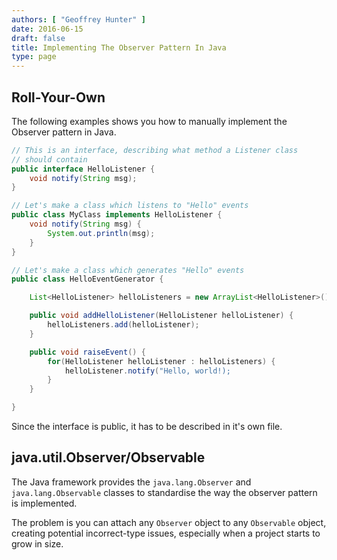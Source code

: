 ```yaml
---
authors: [ "Geoffrey Hunter" ]
date: 2016-06-15
draft: false
title: Implementing The Observer Pattern In Java
type: page
---
```



## Roll-Your-Own

The following examples shows you how to manually implement the Observer pattern in Java.

```java
// This is an interface, describing what method a Listener class
// should contain
public interface HelloListener {
    void notify(String msg);
}

// Let's make a class which listens to "Hello" events
public class MyClass implements HelloListener {
    void notify(String msg) {
        System.out.println(msg);
    }
}

// Let's make a class which generates "Hello" events
public class HelloEventGenerator {

    List<HelloListener> helloListeners = new ArrayList<HelloListener>();

    public void addHelloListener(HelloListener helloListener) {
        helloListeners.add(helloListener);
    }

    public void raiseEvent() {
        for(HelloListener helloListener : helloListeners) {
            helloListener.notify("Hello, world!);
        }
    }

}
```

Since the interface is public, it has to be described in it's own file.

## java.util.Observer/Observable

The Java framework provides the `java.lang.Observer` and `java.lang.Observable` classes to standardise the way the observer pattern is implemented.

The problem is you can attach any `Observer` object to any `Observable` object, creating potential incorrect-type issues, especially when a project starts to grow in size.
